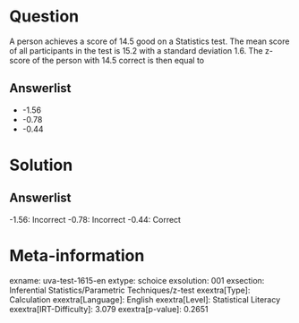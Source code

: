 Question
========

A person achieves a score of 14.5 good on a Statistics test. The mean score of all participants in the test is 15.2 with a standard deviation 1.6. The z-score of the person with 14.5 correct is then equal to

Answerlist
----------

* -1.56
* -0.78
* -0.44

Solution
========

Answerlist
----------

-1.56: Incorrect
-0.78: Incorrect
-0.44: Correct

Meta-information
================
exname: uva-test-1615-en
extype: schoice
exsolution: 001
exsection: Inferential Statistics/Parametric Techniques/z-test
exextra[Type]: Calculation
exextra[Language]: English
exextra[Level]: Statistical Literacy
exextra[IRT-Difficulty]: 3.079
exextra[p-value]: 0.2651
